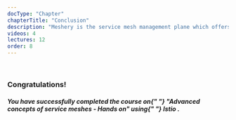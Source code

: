 ---
docType: "Chapter"
chapterTitle: "Conclusion"
description: "Meshery is the service mesh management plane which offers lifecycle, configuration, and performance management of service meshes and their workloads."
videos: 4
lectures: 12
order: 8
---


<ChapterStyle>

<br />

<h3>Congratulations!</h3>

<h5>
  You have successfully completed the course on{" "}
  <b>"Advanced concepts of service meshes - Hands on"</b> using{" "}
  <b>
    <em>Istio</em>
  </b>
  .
</h5>

</ChapterStyle>
